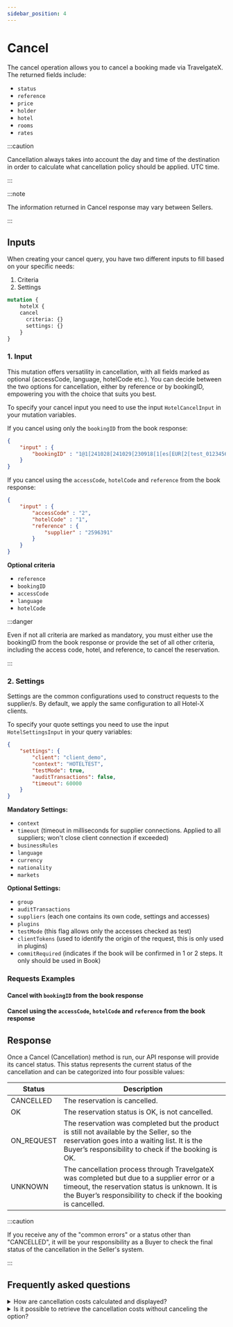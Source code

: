 ```yaml
---
sidebar_position: 4
---
```




# Cancel

The cancel operation allows you to cancel a booking made via TravelgateX. The returned fields include:

* `status`
* `reference`
* `price`
* `holder`
* `hotel`
* `rooms`
* `rates`

:::caution

Cancellation always takes into account the day and time of the destination in order to calculate what cancellation policy should be applied. UTC time.

:::

:::note

The information returned in Cancel response may vary between Sellers.

:::

## Inputs

When creating your cancel query, you have two different inputs to fill based on your specific needs:

1. Criteria
2. Settings

```graphql
mutation {
    hotelX {
    cancel
      criteria: {}
      settings: {}
	}
}
```

### 1. Input

This mutation offers versatility in cancellation, with all fields marked as optional (accessCode, language, hotelCode etc.). You can decide between the two options for cancellation, either by reference or by bookingID, empowering you with the choice that suits you best.

To specify your cancel input you need to use the input `HotelCancelInput` in your mutation variables.

If you cancel using only the `bookingID` from the book response:

```json
{
    "input" : {
        "bookingID" : "1@1[241028[241029[230918[1[es[EUR[2[test_0123456789[2596391"
    }
}
```

If you cancel using the `accessCode`, `hotelCode` and `reference` from the book response:

```json
{
    "input" : {
        "accessCode" : "2",
        "hotelCode" : "1",
        "reference" : {
            "supplier" : "2596391"
        }
    }
}
```

**Optional criteria**
* `reference`
* `bookingID`
* `accessCode`
* `language`
* `hotelCode`


:::danger

Even if not all criteria are marked as mandatory, you must either use the bookingID from the book response or provide the set of all other criteria, including the access code, hotel, and reference, to cancel the reservation.

:::

### 2. Settings 

Settings are the common configurations used to construct requests to the supplier/s. By default, we apply the same configuration to all Hotel-X clients.

To specify your quote settings you need to use the input `HotelSettingsInput` in your query variables:

```json
{
	"settings": {
		"client": "client_demo",
		"context": "HOTELTEST",
		"testMode": true,
		"auditTransactions": false,
		"timeout": 60000
	}
}
```

**Mandatory Settings:**
* `context`
* `timeout` (timeout in milliseconds for supplier connections. Applied to all suppliers; won't close client connection if exceeded)
* `businessRules`
* `language`
* `currency`
* `nationality`
* `markets`

**Optional Settings:**
* `group`
* `auditTransactions` 
* `suppliers` (each one contains its own code, settings and accesses)
* `plugins`
* `testMode` (this flag allows only the accesses checked as test)
* `clientTokens` (used to identify the origin of the request, this is only used in plugins)
* `commitRequired` (indicates if the book will be confirmed in 1 or 2 steps. It only should be used in Book)



### Requests Examples

#### Cancel with `bookingID` from the book response

<GraphqlSample query={cancelMutation} variables={cancelByBookingIDVariables} />

#### Cancel using the `accessCode`, `hotelCode` and `reference` from the book response

<GraphqlSample query={cancelMutation} variables={cancelByReferenceVariables} />


## Response

Once a Cancel (Cancellation) method is run, our API response will provide its cancel status. This status represents the current status of the cancellation and can be categorized into four possible values:

| Status         | Description                                                                                                                                                      |
|----------------|------------------------------------------------------------------------------------------------------------------------------------------------------------------|
| CANCELLED      | The reservation is cancelled.                                                                                                                                    |
| OK             | The reservation status is OK, is not cancelled.
| ON_REQUEST     | The reservation was completed but the product is still not available by the Seller, so the reservation goes into a waiting list. It is the Buyer’s responsibility to check if the booking is OK. |
| UNKNOWN        | The cancellation process through TravelgateX was completed but due to a supplier error or a timeout, the reservation status is unknown. It is the Buyer’s responsibility to check if the booking is cancelled.   

:::caution

If you receive any of the "common errors" or a status other than "CANCELLED", it will be your responsibility as a Buyer to check the final status of the cancellation in the Seller's system.

:::

## Frequently asked questions

<details>
    <summary>How are cancellation costs calculated and displayed?</summary>
    <div>
        <div>Depending on the specifications provided by a Seller, cancellation costs can be calculated using three different penalty types. It is important to keep in mind that a booking may have more than one penalty type associated with it.
		   <ul>
				<li>NIGHTS: It indicates the number of nights to be penalized.</li>
				<li>PERCENT: It indicates the percentage to pay based on the option price (possible values between 0 and 100).</li>
				<li>IMPORT: It Indicates the exact amount payable.</li>
			</ul>
		</div>
    </div>
</details>

<details>
    <summary>Is it possible to retrieve the cancellation costs without canceling the option?</summary>
    <div>
        <div>If the seller provides cancel policies information, you can access it either through the Hotel-X Quote Query or, if the reservation has already been made, with the Hotel-X Booking Query.</div>
    </div>
</details>